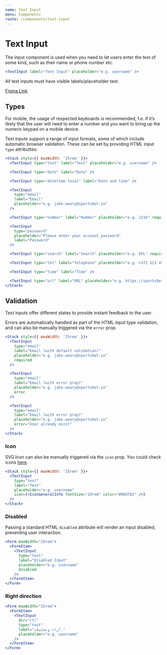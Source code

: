 ```yaml
---
name: Text Input
menu: Components
route: /components/text-input
---
```


# Text Input

The input component is used when you need to let users enter the text of some kind, such as their name or phone number etc.

```jsx react-live
<TextInput label="Text Input" placeholder="e.g. username" />
```

All text inputs must have visible labels/placeholder text.

[Figma Link](https://www.figma.com/file/S3q1SkVngbwHuwpxHKCsgtJj/Global?node-id=5400%3A1634)

## Types

For mobile, the usage of respected keyboards is recommended,
f.e. if it’s likely that the user will need to enter a number and you want to bring up
the numeric keypad on a mobile device.

Text inputs support a range of input formats, some of which include automatic
browser validation. These can be set by providing HTML input `type` attributtes:

```jsx react-live
<Stack style={{ maxWidth: '25rem' }}>
  <TextInput type="text" label="Text" placeholder="e.g. username" />

  <TextInput type="date" label="Date" />

  <TextInput type="datetime-local" label="Date and time" />

  <TextInput
    type="email"
    label="Email"
    placeholder="e.g. jake.weary@sportsbet.io"
  />

  <TextInput type="number" label="Number" placeholder="e.g. 1234" required />

  <TextInput
    type="password"
    placeholder="Please enter your account password"
    label="Password"
  />

  <TextInput type="search" label="Search" placeholder="e.g. EPL" required />

  <TextInput type="tel" label="Telephone" placeholder="e.g. +372 123 4567" />

  <TextInput type="time" label="Time" />

  <TextInput type="url" label="URL" placeholder="e.g. https://sportsbet.io" />
</Stack>
```

## Validation

Text inputs offer different states to provide instant feedback to the user.

Errors are automatically handled as part of the HTML input type validation, and
can also be manually triggered via the `error` prop.

```jsx react-live
<Stack style={{ maxWidth: '25rem' }}>
  <TextInput
    type="email"
    label="Email (with default validation)"
    placeholder="e.g. jake.weary@sportsbet.io"
    required
  />

  <TextInput
    type="email"
    label="Email (with error prop)"
    placeholder="e.g. jake.weary@sportsbet.io"
    error
  />

  <TextInput
    type="email"
    label="Email (with error prop)"
    placeholder="e.g. jake.weary@sportsbet.io"
    error="User already exist"
  />
</Stack>
```

### Icon

SVG Icon can also be manually triggered via the `icon` prop.
You could check icons [here](/assets/icons 'here').

```jsx react-live
<Stack style={{ maxWidth: '25rem' }}>
  <TextInput
    type="text"
    label="Text"
    placeholder="e.g. username"
    icon={<IconGeneralInfo fontSize="10rem" color="#8697A2" />}
  />
</Stack>
```

### Disabled

Passing a standard HTML `disabled` attribute will render an input disabled,
preventing user interaction.

```jsx react-live
<Form maxWidth="25rem">
  <FormItem>
    <TextInput
      type="text"
      label="Disabled Input"
      placeholder="e.g. username"
      disabled
    />
  </FormItem>
</Form>
```

### Right direction

```jsx react-live
<Form maxWidth="25rem">
  <FormItem>
    <TextInput
      dir="rtl"
      type="text"
      label="آراء وتحليلات."
      placeholder="e.g. username"
    />
  </FormItem>
</Form>
```
